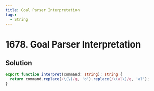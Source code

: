 ```yaml
---
title: Goal Parser Interpretation
tags:
  - String
---
```


# 1678. Goal Parser Interpretation

<Badges>
  <LevelBadge level="easy" />
  <TopicBadge name="String" slug="string" />
</Badges>

## Solution

```typescript filename="solution.ts" copy
export function interpret(command: string): string {
  return command.replace(/\(\)/g, 'o').replace(/\(al\)/g, 'al');
}
```

<ProblemLink
  codingSite="leetcode"
  href="https://leetcode.com/problems/goal-parser-interpretation"
  title="Goal Parser Interpretation"
/>
